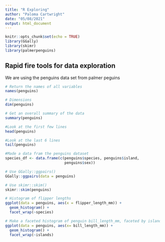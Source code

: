 ```yaml
---
title: "R Exploring"
author: "Paloma Cartwright"
date: "05/08/2021"
output: html_document
---
```


```r
knitr::opts_chunk$set(echo = TRUE)
library(GGally)
library(skimr)
library(palmerpenguins)

```

## Rapid fire tools for data exploration 

We are using the penguins data set from palmer peguins 
```r
# Return the names of all variables 
names(penguins)

# Dimensions 
dim(penguins)

# Get an overall summary of the data 
summary(penguins)

#Look at the first few lines 
head(penguins)

#Look at the last 6 lines 
tail(penguins)

#Made a data fram the penguins dataset 
species_df <- data.frame(c(penguins$species, penguins$island,
                           penguins$sex))

# Use GGally::ggpairs()
GGally::ggpairs(data = penguins)

# Use skimr::skim()
skimr::skim(penguins)

# Histogram of flipper lengths
ggplot(data = penguins, aes(x = flipper_length_mm)) + 
  geom_histogram() + 
  facet_wrap(~species)

# Make a faceted histogram of penguin bill_length_mm, faceted by island 
ggplot(data = penguins, aes(x= bill_length_mm)) + 
  geom_histogram() +
  facet_wrap(~islands)

```


